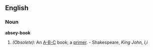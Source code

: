==English==

===Noun===
'''absey-book'''

#''(Obsolete):'' An [[A-B-C]] book; a [[primer]]. - Shakespeare, ''King John, I,i''